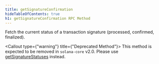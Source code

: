 ```yaml
---
title: getSignatureConfirmation
hideTableOfContents: true
h1: getSignatureConfirmation RPC Method
---
```


Fetch the current status of a transaction signature (processed, confirmed,
finalized).

<Callout type={"warning"} title={"Deprecated Method"}>
  This method is expected to be removed in `solana-core` v2.0. Please use
  [getSignatureStatuses](/docs/rpc/http/getsignaturestatuses) instead.
</Callout>
